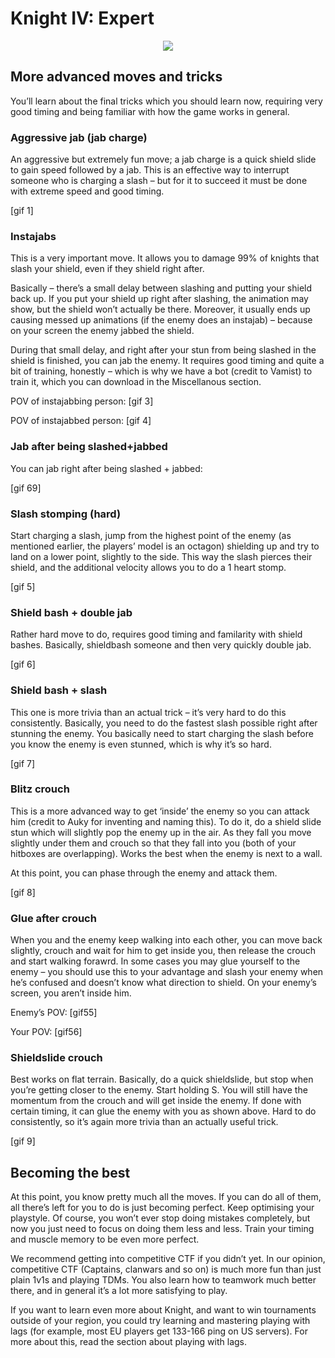 # Knight IV: Expert

<p align="center">
  <img src="imgs/miecz.png">
</p>


## More advanced moves and tricks

You'll learn about the final tricks which you should learn now, requiring very good timing and being familiar with how the game works in general.

### Aggressive jab (jab charge)

An aggressive but extremely fun move; a jab charge is a quick shield slide to gain speed followed by a jab. This is an effective way to interrupt someone who is charging a slash -- but for it to succeed it must be done with extreme speed and good timing.

[gif 1]

### Instajabs

This is a very important move. It allows you to damage 99% of knights that slash your shield, even if they shield right after.

Basically -- there's a small delay between slashing and putting your shield back up. If you put your shield up right after slashing, the animation may show, but the shield won't actually be there. Moreover, it usually ends up causing messed up animations (if the enemy does an instajab) -- because on your screen the enemy jabbed the shield.

During that small delay, and right after your stun from being slashed in the shield is finished, you can jab the enemy. It requires good timing and quite a bit of training, honestly -- which is why we have a bot (credit to Vamist) to train it, which you can download in the Miscellanous section.

POV of instajabbing person:
[gif 3]

POV of instajabbed person:
[gif 4]

### Jab after being slashed+jabbed

You can jab right after being slashed + jabbed:

[gif 69]

### Slash stomping (hard)

Start charging a slash, jump from the highest point of the enemy (as mentioned earlier, the players' model is an octagon) shielding up and try to land on a lower point, slightly to the side. This way the slash pierces their shield, and the additional velocity allows you to do a 1 heart stomp.

[gif 5]

### Shield bash + double jab

Rather hard move to do, requires good timing and familarity with shield bashes. Basically, shieldbash someone and then very quickly double jab.

[gif 6]

### Shield bash + slash

This one is more trivia than an actual trick -- it's very hard to do this consistently. Basically, you need to do the fastest slash possible right after stunning the enemy. You basically need to start charging the slash before you know the enemy is even stunned, which is why it's so hard.

[gif 7]

### Blitz crouch

This is a more advanced way to get 'inside' the enemy so you can attack him (credit to Auky for inventing and naming this). To do it, do a shield slide stun which will slightly pop the enemy up in the air. As they fall you move slightly under them and crouch so that they fall into you (both of your hitboxes are overlapping). Works the best when the enemy is next to a wall.

At this point, you can phase through the enemy and attack them.

[gif 8]

### Glue after crouch

When you and the enemy keep walking into each other, you can move back slightly, crouch and wait for him to get inside you, then release the crouch and start walking forawrd. In some cases you may glue yourself to the enemy -- you should use this to your advantage and slash your enemy when he's confused and doesn't know what direction to shield. On your enemy's screen, you aren't inside him.

Enemy's POV:
[gif55]

Your POV:
[gif56]

### Shieldslide crouch

Best works on flat terrain. Basically, do a quick shieldslide, but stop when you're getting closer to the enemy. Start holding S. You will still have the momentum from the crouch and will get inside the enemy. If done with certain timing, it can glue the enemy with you as shown above. Hard to do consistently, so it's again more trivia than an actually useful trick.

[gif 9]

## Becoming the best

At this point, you know pretty much all the moves. If you can do all of them, all there's left for you to do is just becoming perfect. Keep optimising your playstyle. Of course, you won't ever stop doing mistakes completely, but now you just need to focus on doing them less and less. Train your timing and muscle memory to be even more perfect.

We recommend getting into competitive CTF if you didn't yet. In our opinion, competitive CTF (Captains, clanwars and so on) is much more fun than just plain 1v1s and playing TDMs. You also learn how to teamwork much better there, and in general it's a lot more satisfying to play.

If you want to learn even more about Knight, and want to win tournaments outside of your region, you could try learning and mastering playing with lags (for example, most EU players get 133-166 ping on US servers). For more about this, read the section about playing with lags.

